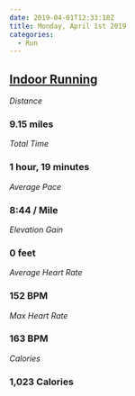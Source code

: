```yaml
---
date: 2019-04-01T12:33:18Z
title: Monday, April 1st 2019
categories:
  - Run
---
```

## [Indoor Running](https://www.strava.com/activities/2257227896)

_Distance_

### 9.15 miles

_Total Time_

### 1 hour, 19 minutes

_Average Pace_

### 8:44 / Mile

_Elevation Gain_

### 0 feet

_Average Heart Rate_

### 152 BPM

_Max Heart Rate_

### 163 BPM

_Calories_

### 1,023 Calories
